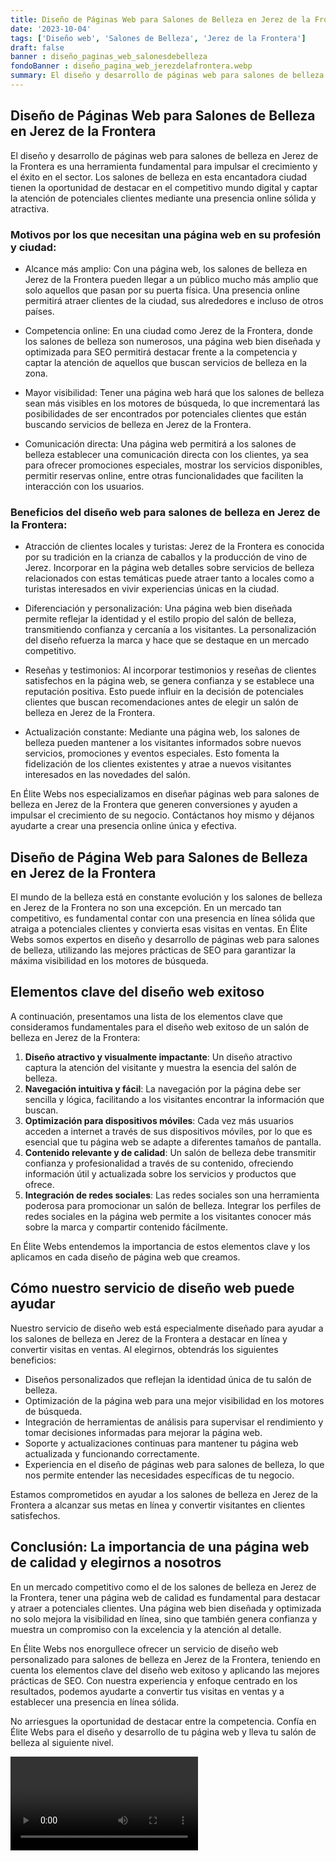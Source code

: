 ```yaml
---
title: Diseño de Páginas Web para Salones de Belleza en Jerez de la Frontera
date: '2023-10-04'
tags: ['Diseño web', 'Salones de Belleza', 'Jerez de la Frontera']
draft: false
banner : diseño_paginas_web_salonesdebelleza
fondoBanner : diseño_pagina_web_jerezdelafrontera.webp
summary: El diseño y desarrollo de páginas web para salones de belleza en Jerez de la Frontera es una herramienta fundamental para impulsar el crecimiento y el éxito en el sector. Los salones de belleza en esta encantadora ciudad tienen la oportunidad de destacar en el competitivo mundo digital y captar la atención de potenciales clientes mediante una presencia online sólida y atractiva.
---
```


## Diseño de Páginas Web para Salones de Belleza en Jerez de la Frontera

El diseño y desarrollo de páginas web para salones de belleza en Jerez de la Frontera es una herramienta fundamental para impulsar el crecimiento y el éxito en el sector. Los salones de belleza en esta encantadora ciudad tienen la oportunidad de destacar en el competitivo mundo digital y captar la atención de potenciales clientes mediante una presencia online sólida y atractiva.

### Motivos por los que necesitan una página web en su profesión y ciudad:

- Alcance más amplio: Con una página web, los salones de belleza en Jerez de la Frontera pueden llegar a un público mucho más amplio que solo aquellos que pasan por su puerta física. Una presencia online permitirá atraer clientes de la ciudad, sus alrededores e incluso de otros países.

- Competencia online: En una ciudad como Jerez de la Frontera, donde los salones de belleza son numerosos, una página web bien diseñada y optimizada para SEO permitirá destacar frente a la competencia y captar la atención de aquellos que buscan servicios de belleza en la zona.

- Mayor visibilidad: Tener una página web hará que los salones de belleza sean más visibles en los motores de búsqueda, lo que incrementará las posibilidades de ser encontrados por potenciales clientes que están buscando servicios de belleza en Jerez de la Frontera.

- Comunicación directa: Una página web permitirá a los salones de belleza establecer una comunicación directa con los clientes, ya sea para ofrecer promociones especiales, mostrar los servicios disponibles, permitir reservas online, entre otras funcionalidades que faciliten la interacción con los usuarios.

### Beneficios del diseño web para salones de belleza en Jerez de la Frontera:

- Atracción de clientes locales y turistas: Jerez de la Frontera es conocida por su tradición en la crianza de caballos y la producción de vino de Jerez. Incorporar en la página web detalles sobre servicios de belleza relacionados con estas temáticas puede atraer tanto a locales como a turistas interesados en vivir experiencias únicas en la ciudad.

- Diferenciación y personalización: Una página web bien diseñada permite reflejar la identidad y el estilo propio del salón de belleza, transmitiendo confianza y cercanía a los visitantes. La personalización del diseño refuerza la marca y hace que se destaque en un mercado competitivo.

- Reseñas y testimonios: Al incorporar testimonios y reseñas de clientes satisfechos en la página web, se genera confianza y se establece una reputación positiva. Esto puede influir en la decisión de potenciales clientes que buscan recomendaciones antes de elegir un salón de belleza en Jerez de la Frontera.

- Actualización constante: Mediante una página web, los salones de belleza pueden mantener a los visitantes informados sobre nuevos servicios, promociones y eventos especiales. Esto fomenta la fidelización de los clientes existentes y atrae a nuevos visitantes interesados en las novedades del salón.

En Élite Webs nos especializamos en diseñar páginas web para salones de belleza en Jerez de la Frontera que generen conversiones y ayuden a impulsar el crecimiento de su negocio. Contáctanos hoy mismo y déjanos ayudarte a crear una presencia online única y efectiva.

<GifSeo />

<Cta />

## Diseño de Página Web para Salones de Belleza en Jerez de la Frontera

El mundo de la belleza está en constante evolución y los salones de belleza en Jerez de la Frontera no son una excepción. En un mercado tan competitivo, es fundamental contar con una presencia en línea sólida que atraiga a potenciales clientes y convierta esas visitas en ventas. En Élite Webs somos expertos en diseño y desarrollo de páginas web para salones de belleza, utilizando las mejores prácticas de SEO para garantizar la máxima visibilidad en los motores de búsqueda.

## Elementos clave del diseño web exitoso

A continuación, presentamos una lista de los elementos clave que consideramos fundamentales para el diseño web exitoso de un salón de belleza en Jerez de la Frontera:

1. **Diseño atractivo y visualmente impactante**: Un diseño atractivo captura la atención del visitante y muestra la esencia del salón de belleza.
2. **Navegación intuitiva y fácil**: La navegación por la página debe ser sencilla y lógica, facilitando a los visitantes encontrar la información que buscan.
3. **Optimización para dispositivos móviles**: Cada vez más usuarios acceden a internet a través de sus dispositivos móviles, por lo que es esencial que tu página web se adapte a diferentes tamaños de pantalla.
4. **Contenido relevante y de calidad**: Un salón de belleza debe transmitir confianza y profesionalidad a través de su contenido, ofreciendo información útil y actualizada sobre los servicios y productos que ofrece.
5. **Integración de redes sociales**: Las redes sociales son una herramienta poderosa para promocionar un salón de belleza. Integrar los perfiles de redes sociales en la página web permite a los visitantes conocer más sobre la marca y compartir contenido fácilmente.

En Élite Webs entendemos la importancia de estos elementos clave y los aplicamos en cada diseño de página web que creamos.

## Cómo nuestro servicio de diseño web puede ayudar

Nuestro servicio de diseño web está especialmente diseñado para ayudar a los salones de belleza en Jerez de la Frontera a destacar en línea y convertir visitas en ventas. Al elegirnos, obtendrás los siguientes beneficios:

- Diseños personalizados que reflejan la identidad única de tu salón de belleza.
- Optimización de la página web para una mejor visibilidad en los motores de búsqueda.
- Integración de herramientas de análisis para supervisar el rendimiento y tomar decisiones informadas para mejorar la página web.
- Soporte y actualizaciones continuas para mantener tu página web actualizada y funcionando correctamente.
- Experiencia en el diseño de páginas web para salones de belleza, lo que nos permite entender las necesidades específicas de tu negocio.

Estamos comprometidos en ayudar a los salones de belleza en Jerez de la Frontera a alcanzar sus metas en línea y convertir visitantes en clientes satisfechos.

## Conclusión: La importancia de una página web de calidad y elegirnos a nosotros

En un mercado competitivo como el de los salones de belleza en Jerez de la Frontera, tener una página web de calidad es fundamental para destacar y atraer a potenciales clientes. Una página web bien diseñada y optimizada no solo mejora la visibilidad en línea, sino que también genera confianza y muestra un compromiso con la excelencia y la atención al detalle.

En Élite Webs nos enorgullece ofrecer un servicio de diseño web personalizado para salones de belleza en Jerez de la Frontera, teniendo en cuenta los elementos clave del diseño web exitoso y aplicando las mejores prácticas de SEO. Con nuestra experiencia y enfoque centrado en los resultados, podemos ayudarte a convertir tus visitas en ventas y a establecer una presencia en línea sólida.

No arriesgues la oportunidad de destacar entre la competencia. Confía en Élite Webs para el diseño y desarrollo de tu página web y lleva tu salón de belleza al siguiente nivel.

<Video />

<CtaBot job='Salones de Belleza' city='Jerez de la Frontera'/>

<Gmaps query='Jerez de la Frontera+españa+maps' />